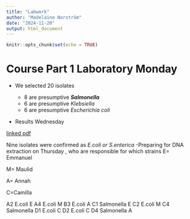 ```yaml
---
title: "Labwork"
author: "Madelaine Norström"
date: "2024-11-20"
output: html_document
---
```


```r
knitr::opts_chunk$set(echo = TRUE)
```


# Course Part 1 Laboratory Monday
-   We selected 20 isolates 

    -   8 are presumptive ***Salmonella***
    -   6 are presumptive *Klebsiella*
    -   6 are presumptive *Escherichia coli*

-   Results Wednesday
<!--
Picture of results
![](Files/VITECK RESULTS19_11_2024.pdf)
-->
<!--I have make a link to a file -->

[linked pdf](Files/VITECK RESULTS19_11_2024.pdf)

Nine isolates were confirmed as *E.coli or S.enterica*
-Preparing for DNA extraction on Thursday , who are responsible for which strains
E= Emmanuel

M= Maulid

A= Annah

C=Camilla


A2 E.coli E
A4 E.coli M
B3 E.coli A
C1 Salmonella E
C2 E.coli M
C4 Salmonella 
D1 E.coli C
D2 E.coli C
D4 Salmonella A

